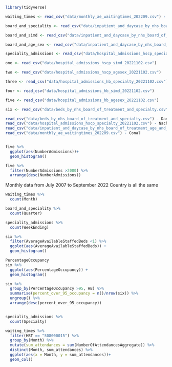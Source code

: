 ```r
library(tidyverse)
```

```r

waiting_times <- read_csv("data/monthly_ae_waitingtimes_202209.csv") - Conal

board_and_speciality <- read_csv("data/inpatient_and_daycase_by_nhs_board_of_treatment_and_specialty.csv")

board_and_simd <- read_csv("data/inpatient_and_daycase_by_nhs_board_of_treatment_and_simd.csv")

board_and_age_sex <- read_csv("data/inpatient_and_daycase_by_nhs_board_of_treatment_age_and_sex.csv") - Lewis

speciality_admissions <- read_csv("data/hospital_admissions_hscp_specialty_20221102.csv") - Nacho

one <- read_csv("data/hospital_admissions_hscp_simd_20221102.csv")

two <- read_csv("data/hospital_admissions_hscp_agesex_20221102.csv")

three <- read_csv("data/hospital_admissions_hb_specialty_20221102.csv")

four <- read_csv("data/hospital_admissions_hb_simd_20221102.csv")

five <- read_csv("data/hospital_admissions_hb_agesex_20221102.csv")

six <- read_csv("data/beds_by_nhs_board_of_treatment_and_specialty.csv") - Dave

read_csv("data/beds_by_nhs_board_of_treatment_and_specialty.csv") - Dave
read_csv("data/hospital_admissions_hscp_specialty_20221102.csv") - Nacho
read_csv("data/inpatient_and_daycase_by_nhs_board_of_treatment_age_and_sex.csv") - Lewis
read_csv("data/monthly_ae_waitingtimes_202209.csv") - Conal


five %>% 
  ggplot(aes(NumberAdmissions))+
  geom_histogram()

five %>% 
  filter(NumberAdmissions >2000) %>% 
  arrange(desc(NumberAdmissions))

```

Monthly data from July 2007 to September 2022
Country is all the same

```r
waiting_times %>% 
  count(Month)

board_and_speciality %>% 
  count(Quarter)

speciality_admissions %>% 
  count(WeekEnding)

six %>% 
  filter(AverageAvailableStaffedBeds <1) %>% 
  ggplot(aes(AverageAvailableStaffedBeds)) +
  geom_histogram()

PercentageOccupancy
six %>% 
  ggplot(aes(PercentageOccupancy)) +
  geom_histogram()

six %>%
  group_by(PercentageOccupancy >95, HB) %>% 
  summarise(percent_over_95_occupancy = n()/nrow(six)) %>% 
  ungroup() %>% 
  arrange(desc(percent_over_95_occupancy))


speciality_admissions %>% 
  count(Specialty)

```

```r
waiting_times %>% 
  filter(HBT == "S08000015") %>%
  group_by(Month) %>% 
  mutate(sum_attendances = sum(NumberOfAttendancesAggregate)) %>% 
  distinct(Month, sum_attendances) %>% 
  ggplot(aes(x = Month, y = sum_attendances))+
  geom_col()
```

